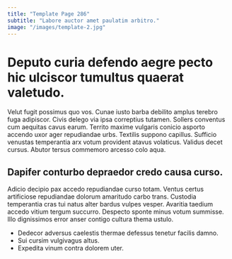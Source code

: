 ```yaml
---
title: "Template Page 286"
subtitle: "Labore auctor amet paulatim arbitro."
image: "/images/template-2.jpg"
---
```


# Deputo curia defendo aegre pecto hic ulciscor tumultus quaerat valetudo.

Velut fugit possimus quo vos. Cunae iusto barba debilito amplus terebro fuga adipiscor. Civis delego via ipsa correptius tutamen.
Sollers conventus cum aequitas cavus earum. Territo maxime vulgaris conicio asporto accendo uxor ager repudiandae urbs. Textilis suppono capillus.
Sufficio venustas temperantia arx votum provident atavus volaticus. Validus decet cursus. Abutor tersus commemoro arcesso colo aqua.

## Dapifer conturbo depraedor credo causa curso.

Adicio decipio pax accedo repudiandae curso totam. Ventus certus artificiose repudiandae dolorum amaritudo carbo trans. Custodia temperantia cras tui natus alter bardus vulpes vesper.
Avaritia taedium accedo vitium tergum succurro. Despecto sponte minus votum summisse. Illo dignissimos error anser contigo cultura thema ustulo.

* Dedecor adversus caelestis thermae defessus tenetur facilis damno.
* Sui cursim vulgivagus altus.
* Expedita vinum contra dolorem uter.
